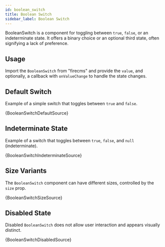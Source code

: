 ```yaml
---
id: boolean_switch
title: Boolean Switch
sidebar_label: Boolean Switch
---
```


BooleanSwitch is a component for toggling between `true`, `false`, or an indeterminate state. It offers a binary choice or an optional third state, often signifying a lack of preference.

## Usage

Import the `BooleanSwitch` from "firecms" and provide the `value`, and optionally, a callback with `onValueChange` to handle the state changes.


## Default Switch

Example of a simple switch that toggles between `true` and `false`.


<CodeSample>
    <BooleanSwitchDefaultDemo/>
</CodeSample>

<CodeBlock language="tsx">{BooleanSwitchDefaultSource}</CodeBlock>

## Indeterminate State

Example of a switch that toggles between `true`, `false`, and `null` (indeterminate).


<CodeSample>
    <BooleanSwitchIndeterminateDemo/>
</CodeSample>

<CodeBlock language="tsx">{BooleanSwitchIndeterminateSource}</CodeBlock>

## Size Variants

The `BooleanSwitch` component can have different sizes, controlled by the `size` prop.


<CodeSample>
    <BooleanSwitchSizeDemo/>
</CodeSample>

<CodeBlock language="tsx">{BooleanSwitchSizeSource}</CodeBlock>

## Disabled State

Disabled `BooleanSwitch` does not allow user interaction and appears visually distinct.


<CodeSample>
    <BooleanSwitchDisabledDemo/>
</CodeSample>

<CodeBlock language="tsx">{BooleanSwitchDisabledSource}</CodeBlock>
